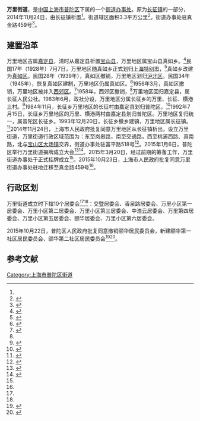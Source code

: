 {{中国乡级行政区
|行政区全称 = 万里街道
|景观照片文件名 = 
|景观照片描述 = 
|汉语拼音 = 
|其他语言 = 
|其他语言名称 = 
|位置图文件名 = 
|位置图描述 = 
|自定义图片=
|上级行政区 = [[上海市|上海市]][[普陀区_(上海市)|普陀区]]
|行政区类别 = 街道
|行政区划代码 = 
|行政区划 = 11个
|村委会 = 
|居委会 = 11
|建置时间 = 2014年11月24日
|领导职位 = 办事处主任
|领导名称 = 岳华
|政府驻地 = 真金路459号
|毗邻 = [[普陀区_(上海市)|普陀区]][[甘泉路街道|甘泉路街道]]、[[石泉路街道|石泉路街道]]、[[真如镇街道|真如镇街道]]、[[桃浦镇|桃浦镇]]、[[宝山区_(上海市)|宝山区]][[大场镇_(上海市)|大场镇]]
|总面积 = 3.3[[平方公里|平方公里]]
|总人口 = 
|户籍人口 = 
|户籍人口年份 = 
|常住人口 = 6.6万人<ref name="关于万里街道办事处驻地迁移的请示"/>
|常住人口年份 = 2014
|人口密度 =
|GDP = 
|邮政编码 = 200333
|电话区号 = 21
|官方网站 =  
|网站名称 = 
}}

'''万里街道'''，是[[中华人民共和国|中国]][[上海市|上海市]][[普陀区_(上海市)|普陀区]]下属的一个[[街道办事处|街道办事处]]。原为[[长征镇|长征镇]]的一部分，2014年11月24日，由长征镇析置<ref name="市政府关于同意设立万里街道办事处的批复"/>。街道辖区面积3.3平方公里<ref name="关于万里街道办事处驻地迁移的请示">{{Cite web |url=http://www.ptq.sh.gov.cn/gb/n6132/n6134/n6142/n6149/n6356/n9742/n9746/n9765/u1ai136623.html |title=普陀政务>>政务频道->信息公开->政府文件->街道、镇->万里街道->业务->行政发文->关于万里街道办事处驻地迁移的请示 |accessdate=2016-02-02 |archive-date=2016-11-30 |archive-url=https://web.archive.org/web/20161130021742/http://www.ptq.sh.gov.cn/gb/n6132/n6134/n6142/n6149/n6356/n9742/n9746/n9765/u1ai136623.html |dead-url=no }}</ref>，街道办事处驻真金路459号<ref name="市政府关于同意万里街道办事处驻地迁移的批复">{{Cite web |url=http://www.shanghai.gov.cn/nw2/nw2314/nw2319/nw12344/u26aw45372.html |title=上海市人民政府关于同意万里街道办事处驻地迁移的批复 |accessdate=2016-02-02 |archive-date=2016-11-30 |archive-url=https://web.archive.org/web/20161130015003/http://www.shanghai.gov.cn/nw2/nw2314/nw2319/nw12344/u26aw45372.html |dead-url=no }}</ref>。

== 建置沿革 ==
万里地区古属[[嘉定县|嘉定县]]，清时从嘉定县析置[[宝山县|宝山县]]，万里地区属宝山县真如乡。<ref>{{Cite web |url=http://www.shtong.gov.cn/newsite/node2/node4/node2250/node2673/node13614/node13762/node13768/userobject1ai3619.html |title=《宝山县志》>>卷一 建置志>>第二章 行政区划>>第一节 清代 |accessdate=2019-04-15 |archive-date=2016-03-26 |archive-url=https://web.archive.org/web/20160326212358/http://www.shtong.gov.cn/Newsite/node2/node4/node2250/node2673/node13614/node13762/node13768/userobject1ai3619.html |dead-url=no }}</ref>民国17年（1928年）7月7日，万里地区随真如乡正式划归[[上海特别市|上海特别市]]，<ref>{{Cite web |url=http://www.shtong.gov.cn/newsite/node2/node4/node2250/node2673/node13614/node13762/node13768/userobject1ai3620.html |title=《宝山县志》>>卷一 建置志>>第二章 行政区划>>第二节 民国时期 |accessdate=2019-04-15 |archive-date=2016-03-26 |archive-url=https://web.archive.org/web/20160326212400/http://www.shtong.gov.cn/Newsite/node2/node4/node2250/node2673/node13614/node13762/node13768/userobject1ai3620.html |dead-url=no }}</ref>真如乡改建为[[真如区|真如区]]。民国28年（1939年），真如区撤销，万里地区划归[[沪北区|沪北区]]。民国34年（1945年），恢复真如区建制，万里地区仍属真如区。<ref name="上海地名志区县">{{Cite web |url=http://www.shtong.gov.cn/newsite/node2/node2245/node70862/node70868/node70907/node70910/userobject1ai73647.html |title=《上海地名志》>>第二篇 政区地名>>第一章 市、区、县>>第二节 区、县 |accessdate=2019-04-15 |archive-date=2014-12-04 |archive-url=https://web.archive.org/web/20141204132139/http://www.shtong.gov.cn/newsite/node2/node2245/node70862/node70868/node70907/node70910/userobject1ai73647.html |dead-url=no }}</ref>1956年3月，真如区撤销，万里地区被并入[[西郊区|西郊区]]。<ref>{{Cite web |url=http://www.shtong.gov.cn/newsite/node2/node4/node2250/shanghai/node53607/node53615/node53617/userobject1ai35421.html |title=《上海县志》>>第一篇 建置>>（三）行政区划>>上海市新泾区、龙华区、西郊区行政区划 |accessdate=2019-04-15 |archive-date=2017-02-27 |archive-url=https://web.archive.org/web/20170227034607/http://www.shtong.gov.cn/Newsite/node2/node4/node2250/shanghai/node53607/node53615/node53617/userobject1ai35421.html |dead-url=no }}</ref>1958年，西郊区撤销，<ref name="上海地名志区县"/>万里地区回归嘉定县，属长征人民公社。1983年6月，政社分设，万里地区分属长征乡的万里、长征、横港三村。<ref>{{Cite web |url=http://www.shtong.gov.cn/newsite/node2/node4/node2250/node4424/node13494/node13593/node54476/userobject1ai39600.html |title=《嘉定县志》>>卷一 建置区划>>第二章 行政区划>>第三节 解放以后行政区划 |accessdate=2019-04-15 |archive-date=2015-09-24 |archive-url=https://web.archive.org/web/20150924134050/http://www.shtong.gov.cn/newsite/node2/node4/node2250/node4424/node13494/node13593/node54476/userobject1ai39600.html |dead-url=no }}</ref>1984年11月，长征乡万里地区的长征村由嘉定县划归普陀区。<ref>{{Cite web |url=http://www.shtong.gov.cn/newsite/node2/node4/node2250/node4424/node13494/index.html |title=《嘉定县志》>>卷一 建置区划 |accessdate=2019-04-15 |archive-date=2019-02-27 |archive-url=https://web.archive.org/web/20190227025413/http://www.shtong.gov.cn/newsite/node2/node4/node2250/node4424/node13494/index.html |dead-url=no }}</ref>1992年7月15日，长征乡万里地区的万里、横港两村由嘉定县划归普陀区。万里地区复归统一，属普陀区长征乡。1993年12月20日，长征乡撤乡建镇，万里地区属长征镇。<ref>{{Cite web |url=http://www.shtong.gov.cn/newsite/node2/node4/node2249/putuo/node40640/node40662/node40664/userobject1ai26077.html |title=《普陀区志》>>第一卷 地理·建制>>第三章 街道、乡、镇>>第十五节 长征乡 |accessdate=2019-04-15 |archive-date=2014-12-08 |archive-url=https://web.archive.org/web/20141208024745/http://www.shtong.gov.cn/newsite/node2/node4/node2249/putuo/node40640/node40662/node40664/userobject1ai26077.html |dead-url=no }}</ref>2014年11月24日，上海市人民政府批复同意万里地区从长征镇析出，设立万里街道，万里街道行政区域范围为：东至岚皋路，南至交通路，西至桃浦西路、真南路，北与[[宝山区_(上海市)|宝山区]][[大场镇|大场镇]]交界，街道办事处驻富平路518号<ref name="市政府关于同意设立万里街道办事处的批复">{{Cite web |url=http://www.shanghai.gov.cn/nw2/nw2314/nw2319/nw12344/u26aw40800.html |title=上海市人民政府关于同意设立万里街道办事处的批复 |accessdate=2016-02-02 |archive-date=2016-02-03 |archive-url=https://web.archive.org/web/20160203031216/http://www.shanghai.gov.cn/nw2/nw2314/nw2319/nw12344/u26aw40800.html |dead-url=no }}</ref>。2015年1月6日，普陀区举行万里街道揭牌成立大会<ref name="真如镇街道万里街道成立">{{Cite web |url=http://www.shanghai.gov.cn/nw2/nw2314/nw2315/nw4411/u21aw967639.html |title=中国上海/要闻动态/上海要闻/普陀区8个街道党工委挂牌 真如镇街道万里街道成立 |accessdate=2016-02-02 |archive-date=2016-02-03 |archive-url=https://web.archive.org/web/20160203081725/http://www.shanghai.gov.cn/nw2/nw2314/nw2315/nw4411/u21aw967639.html |dead-url=no }}</ref><ref name="中国上海">{{Cite web |url=http://www.shanghai.gov.cn/nw2/nw2314/nw2315/nw4411/u21aw968214.html |title=中国上海/要闻动态/上海要闻/普陀区行政区划调整 “真如”撤镇“万里”设街道 |accessdate=2016-02-02 |archive-date=2016-02-03 |archive-url=https://web.archive.org/web/20160203074234/http://www.shanghai.gov.cn/nw2/nw2314/nw2315/nw4411/u21aw968214.html |dead-url=no }}</ref>。2015年3月20日，经过前期的筹备工作，万里街道办事处于正式挂牌成立<ref name="关于万里街道办事处驻地迁移的请示"/>。2015年10月23日，上海市人民政府批复同意万里街道办事处驻地迁移至真金路459号<ref name="市政府关于同意万里街道办事处驻地迁移的批复"/>。

== 行政区划 ==
万里街道成立时下辖10个居委会<ref name="关于万里街道办事处驻地迁移的请示"/><ref name="中国上海"/>：交暨居委会、香泉路居委会、万里小区第一居委会、万里小区第二居委会、万里小区第三居委会、中浩云居委会、万里第四居委会、万里小区第五居委会、颐华居委会、万里小区第六居委会。

2015年10月22日，普陀区人民政府批复同意撤销颐华居民委员会，新建颐华第一社区居民委员会、颐华第二社区居民委员会<ref>{{Cite web |url=http://www.ptq.sh.gov.cn/gb/n6132/n6134/n6142/n6149/n6356/n9742/n9746/n9765/u1ai140482.html |title=普陀政务>>政务频道->信息公开->政府文件->街道、镇->万里街道->业务->关于调整颐华社区居民委员会设置的请示 |accessdate=2016-02-02 |archive-date=2016-11-30 |archive-url=https://web.archive.org/web/20161130020553/http://www.ptq.sh.gov.cn/gb/n6132/n6134/n6142/n6149/n6356/n9742/n9746/n9765/u1ai140482.html |dead-url=no }}</ref><ref>{{Cite web |url=http://www.ptq.sh.gov.cn/gb/n6132/n6134/n6142/n6149/n6353/n6979/u1ai143078.html |title=普陀政务>>政务频道->信息公开->政府文件->区政府文件->主动公开政府信息目录->关于同意调整颐华社区居民委员会设置的批复 |accessdate=2016-02-02 |archive-date=2016-11-30 |archive-url=https://web.archive.org/web/20161130020301/http://www.ptq.sh.gov.cn/gb/n6132/n6134/n6142/n6149/n6353/n6979/u1ai143078.html |dead-url=no }}</ref>。

== 参考文献 ==

{{Reflist|2}}

{{上海市普陀区行政区划}}
{{上海市功能性区域}}

[[Category:上海市普陀区街道|Category:上海市普陀区街道]]